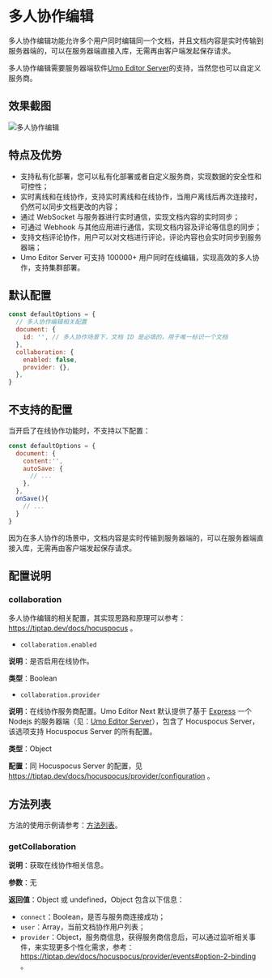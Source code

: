 # 多人协作编辑

多人协作编辑功能允许多个用户同时编辑同一个文档，并且文档内容是实时传输到服务器端的，可以在服务器端直接入库，无需再由客户端发起保存请求。

多人协作编辑需要服务器端软件[Umo Editor Server](../server)的支持，当然您也可以自定义服务商。

## 效果截图

![多人协作编辑](/demos/collaboration-cn.png)

## 特点及优势

- 支持私有化部署，您可以私有化部署或者自定义服务商，实现数据的安全性和可控性；
- 实时离线和在线协作，支持实时离线和在线协作，当用户离线后再次连接时，仍然可以同步文档更改的内容；
- 通过 WebSocket 与服务器进行实时通信，实现文档内容的实时同步；
- 可通过 Webhook 与其他应用进行通信，实现文档内容及评论等信息的同步；
- 支持文档评论协作，用户可以对文档进行评论，评论内容也会实时同步到服务器端；
- Umo Editor Server 可支持 100000+ 用户同时在线编辑，实现高效的多人协作，支持集群部署。

## 默认配置

``` js
const defaultOptions = {
  // 多人协作编辑相关配置
  document: {
    id: '', // 多人协作场景下，文档 ID 是必填的，用于唯一标识一个文档
  },
  collaboration: {
    enabled: false,
    provider: {},
  },
}
```

## 不支持的配置

当开启了在线协作功能时，不支持以下配置：

``` js
const defaultOptions = {
  document: {
    content:'',
    autoSave: {
      // ...
    },
  },
  onSave(){
    // ...
  }
}
```

因为在多人协作的场景中，文档内容是实时传输到服务器端的，可以在服务器端直接入库，无需再由客户端发起保存请求。

## 配置说明

### collaboration

多人协作编辑的相关配置，其实现思路和原理可以参考：https://tiptap.dev/docs/hocuspocus 。

- `collaboration.enabled`

**说明**：是否启用在线协作。

**类型**：Boolean

- `collaboration.provider`

**说明**：在线协作服务商配置。Umo Editor Next 默认提供了基于 [Express](https://expressjs.com/?hl=zh-CN) 一个 Nodejs 的服务器端（见：[Umo Editor Server](../server)），包含了 Hocuspocus Server，该选项支持 Hocuspocus Server 的所有配置。

**类型**：Object

**配置**：同 Hocuspocus Server 的配置，见 https://tiptap.dev/docs/hocuspocus/provider/configuration 。

## 方法列表

方法的使用示例请参考：[方法列表](../editor/methods)。

### getCollaboration

**说明**：获取在线协作相关信息。

**参数**：无

**返回值**：Object 或 undefined，Object 包含以下信息：
- `connect`：Boolean，是否与服务商连接成功；
- `user`：Array，当前文档协作用户列表；
- `provider`：Object，服务商信息，获得服务商信息后，可以通过监听相关事件，来实现更多个性化需求，参考：https://tiptap.dev/docs/hocuspocus/provider/events#option-2-binding 。

